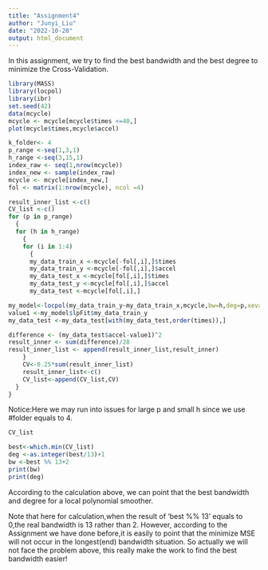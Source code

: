```yaml
---
title: "Assignment4"
author: "Junyi_Liu"
date: "2022-10-28"
output: html_document
---
```


In this assignment, we try to find the best bandwidth and the best degree to minimize the Cross-Validation.

```r
library(MASS)
library(locpol)
library(ibr)
set.seed(42)
data(mcycle)
mcycle <- mcycle[mcycle$times <=40,]
plot(mcycle$times,mcycle$accel)
```

```r
k_folder<- 4
p_range <-seq(1,3,1)
h_range <-seq(3,15,1)
index_raw <- seq(1,nrow(mcycle))
index_new <- sample(index_raw)
mcycle <- mcycle[index_new,]
fol <- matrix(1:nrow(mcycle), ncol =4)
```


```r
result_inner_list <-c()
CV_list <-c()
for (p in p_range)
  {
  for (h in h_range)
    {
    for (i in 1:4)
      {
      my_data_train_x <-mcycle[-fol[,i],]$times
      my_data_train_y <-mcycle[-fol[,i],]$accel
      my_data_test_x <-mcycle[fol[,i],]$times
      my_data_test_y <-mcycle[fol[,i],]$accel
      my_data_test <-mcycle[fol[,i],]

my_model<-locpol(my_data_train_y~my_data_train_x,mcycle,bw=h,deg=p,xeval=my_data_test_x)
value1 <-my_model$lpFit$my_data_train_y
my_data_test <-my_data_test[with(my_data_test,order(times)),]

difference <- (my_data_test$accel-value1)^2
result_inner <- sum(difference)/28
result_inner_list <- append(result_inner_list,result_inner)
    }
    CV<-0.25*sum(result_inner_list)
    result_inner_list<-c()
    CV_list<-append(CV_list,CV)
  }
}
```
Notice:Here we may run into issues for large p and small h since we use #folder equals to 4.
```r
CV_list

```

```r
best<-which.min(CV_list)
deg <-as.integer(best/13)+1
bw <-best %% 13+2
print(bw)
print(deg)
```
According to the calculation above, we can point that the best bandwidth and degree for a local polynomial smoother.

Note that here for calculation,when the result of 'best %% 13' equals to 0,the real bandwidth is 13 rather than 2. However, according to the Assignment we have done before,it is easily to point that the minimize MSE will not occur in the longest(end) bandwidth situation. So actually we will not face the problem above, this really make the work to find the best bandwidth easier!
